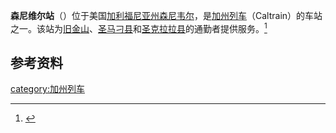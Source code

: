 '''森尼维尔站'''（{{lang-en|Sunnyvale station}}）位于美国[[加利福尼亚州|加利福尼亚州]][[森尼韦尔_(加利福尼亚州)|森尼韦尔]]，是[[加州列车|加州列车]]（Caltrain）的车站之一。该站为[[旧金山|旧金山]]、[[圣马刁县|圣马刁县]]和[[圣克拉拉县|圣克拉拉县]]的通勤者提供服务。<ref>{{cite web |url=http://www.caltrain.com/stations/SunnyvaleStation.html |title=Sunnyvale Station |accessdate=June 10, 2014 |archive-date=2014-06-25 |archive-url=https://web.archive.org/web/20140625064718/http://www.caltrain.com/stations/sunnyvalestation.html |dead-url=no }}</ref>

==参考资料==
{{start rail box}}
{{s-inop|[[山景城站|山景城站]]}}
{{s-line|[[加州列车|加州列车]]}}
{{s-inop|[[劳伦斯站|劳伦斯站]]}}
{{end box}}

{{reflist}}

{{Caltrain}}

[[category:加州列车|category:加州列车]]